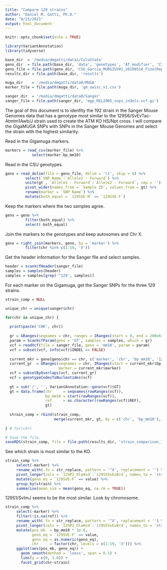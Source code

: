 ```yaml
---
title: "Compare 129 strains"
author: "Daniel M. Gatti, Ph.D."
date: "8/23/2021"
output: html_document
---
```


```r
knitr::opts_chunk$set(echo = TRUE)

library(VariantAnnotation)
library(tidyverse)

base_dir  = '/media/dmgatti/data1/ColoState'
geno_dir  = file.path(base_dir, 'data', 'genotypes', 'AT_modifier', 'CSU_Garcia_MURGIGV01_20180510')
geno_file = file.path(geno_dir, 'CSU_Garcia_MURGIGV01_20180510_FinalReport.zip')
results_dir = file.path(base_dir, 'results')

muga_dir    = '/media/dmgatti/data0/MUGA'
marker_file = file.path(muga_dir, 'gm_uwisc_v1.csv')

sanger_dir  = '/media/dmgatti/data0/Sanger'
sanger_file = file.path(sanger_dir, 'mgp_REL2005_snps_indels.vcf.gz')
```

The goal of this document is to idenfity the 192 strain in the Sanger Mouse Genomes data that has a genotype most similar to the 129S6/SvEvTac-Atmtm1Awb/J strain used to create the ATM KO HS/Npt cross.  I will compare the GigaMUGA SNPs with SNPs in the Sanger Mouse Genomes and select the strain with the highest similarity.

Read in the Gigamuga markers.

```r
markers = read_csv(marker_file) %>% 
            select(marker:bp_mm10)
```

Read in the CSU genotypes.

```r
geno = read_delim(file = geno_file, delim = '\t', skip = 9) %>% 
         select(`SNP Name`:`Allele2 - Forward`) %>% 
         unite(gt , `Allele1 - Forward`:`Allele2 - Forward`, sep = '') %>% 
         pivot_wider(names_from = `Sample ID`, values_from = gt) %>% 
         rename(marker = `SNP Name`) %>% 
         mutate(both_equal = `129SVE-M` == `129SVE-F`)
```

Keep the markers where the two samples agree.

```r
geno = geno %>% 
         filter(both_equal) %>% 
         select(-both_equal)
```

Join the markers to the genotypes and keep autosomes and Chr X.

```r
geno = right_join(markers, geno, by = 'marker') %>% 
         filter(chr %in% c(1:19, 'X'))
```

Get the header information for the Sanger file and select samples.

```r
header = scanVcfHeader(sanger_file)
samples = samples(header)
samples = samples[grep('^129', samples)]
```

For each marker on the Gigamuga, get the Sanger SNPs for the three 129 strains.

```r
strain_comp = NULL

unique_chr = unique(sanger$chr)

for(chr in unique_chr) {
  
  print(paste('CHR', chr))
  
  gr = GRanges(seqnames = chr, ranges = IRanges(start = 0, end = 200e6))
  param = ScanVcfParam(geno = 'GT', samples = samples, which = gr)
  vcf = readVcf(file = sanger_file, geno = 'mm10', param = param)
  vcf = subset(vcf, info(vcf)$INDEL == FALSE)
  
  current_mkr = geno[geno$chr == chr, c('marker', 'chr', 'bp_mm10', '129SVE-F')]
  current_gr  = GRanges(seqnames = chr, IRanges(start = current_mkr$bp_mm10, width = 1), 
                        marker = current_mkr$marker)
  vcf = subsetByOverlaps(vcf, current_gr)
  vcf = genotypeCodesToNucleotides(vcf)
  
  gt = sub('/', '', VariantAnnotation::geno(vcf)$GT)
  gt = data.frame(chr     = seqnames(rowRanges(vcf)),
                  bp_mm10 = start(rowRanges(vcf)), 
                  ref     = as.character(rowRanges(vcf)$REF),
                  gt)
  
  strain_comp = rbind(strain_comp,
                      merge(current_mkr, gt, by = c('chr', 'bp_mm10'), all = TRUE))
  
} # for(chr)

# Save the file.
saveRDS(strain_comp, file = file.path(results_dir, 'strain_comparison_129.rds'))

```

See which strain is most similar to the KO.

```r
strain_comp %>% 
     select(-marker) %>% 
     rename_with(.fn = str_replace, pattern = '^X', replacement = '') %>% 
     pivot_longer(cols = `129P2_OlaHsd`:`129S5SvEvBrd`, names_to = 'strain') %>% 
     mutate(geno_eq = `129SVE-F` == value) %>% 
     group_by(strain) %>% 
     summarise(mean_sim = mean(geno_eq, na.rm = TRUE))
```

129S1/SvImJ seems to be the most similar.  Look by chromosome.

```r
strain_comp %>% 
     select(-marker) %>%
     filter(!is.na(ref)) %>% 
     rename_with(.fn = str_replace, pattern = '^X', replacement = '') %>% 
     pivot_longer(cols = `129P2_OlaHsd`:`129S5SvEvBrd`, names_to = 'strain') %>% 
     mutate(pos_mb  = bp_mm10 * 1e-6,
            geno_eq = `129SVE-F` == value,
            geno_eq = as.numeric(geno_eq),
            chr     = factor(chr, levels = c(1:19, 'X'))) %>% 
     ggplot(aes(pos_mb, geno_eq)) +
       geom_smooth(method = 'loess', span = 0.1) +
       lims(y = c(0, 1.0)) +
       facet_grid(chr~strain)
```

